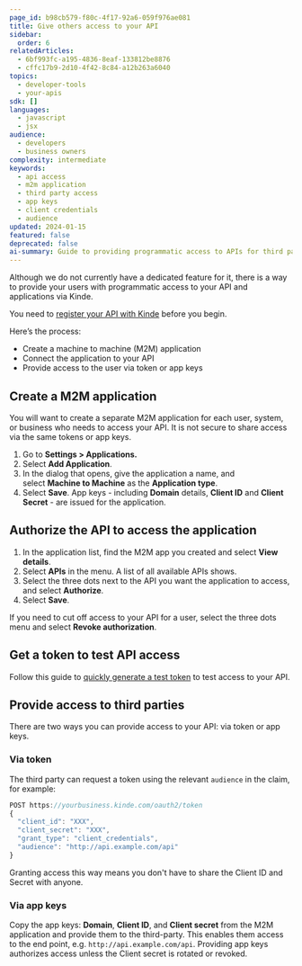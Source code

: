 ```yaml
---
page_id: b98cb579-f80c-4f17-92a6-059f976ae081
title: Give others access to your API
sidebar:
  order: 6
relatedArticles:
  - 6bf993fc-a195-4836-8eaf-133812be8876
  - cffc17b9-2d10-4f42-8c84-a12b263a6040
topics:
  - developer-tools
  - your-apis
sdk: []
languages:
  - javascript
  - jsx
audience:
  - developers
  - business owners
complexity: intermediate
keywords:
  - api access
  - m2m application
  - third party access
  - app keys
  - client credentials
  - audience
updated: 2024-01-15
featured: false
deprecated: false
ai-summary: Guide to providing programmatic access to APIs for third parties using M2M applications and tokens
---
```


Although we do not currently have a dedicated feature for it, there is a way to provide your users with programmatic access to your API and applications via Kinde.

You need to [register your API with Kinde](/developer-tools/your-apis/register-manage-apis/) before you begin.

Here’s the process:

- Create a machine to machine (M2M) application
- Connect the application to your API
- Provide access to the user via token or app keys

## Create a M2M application

You will want to create a separate M2M application for each user, system, or business who needs to access your API. It is not secure to share access via the same tokens or app keys.

1. Go to **Settings > Applications.**
2. Select **Add Application**.
3. In the dialog that opens, give the application a name, and select **Machine to Machine** as the **Application type**.
4. Select **Save**. App keys - including **Domain** details, **Client ID** and **Client Secret** - are issued for the application.

## Authorize the API to access the application

1. In the application list, find the M2M app you created and select **View details**.
2. Select **APIs** in the menu. A list of all available APIs shows.
3. Select the three dots next to the API you want the application to access, and select **Authorize**. 
4. Select **Save**.

If you need to cut off access to your API for a user, select the three dots menu and select **Revoke authorization**.

## Get a token to test API access

Follow this guide to [quickly generate a test token](/developer-tools/your-apis/test-token-from-kinde/) to test access to your API. 

## Provide access to third parties

There are two ways you can provide access to your API: via token or app keys.

### Via token

The third party can request a token using the relevant `audience` in the claim, for example:

```jsx
POST https://yourbusiness.kinde.com/oauth2/token
{
  "client_id": "XXX",
  "client_secret": "XXX",
  "grant_type": "client_credentials",
  "audience": "http://api.example.com/api"
}
```
Granting access this way means you don't have to share the Client ID and Secret with anyone.

### Via app keys

Copy the app keys: **Domain**, **Client ID**, and **Client secret** from the M2M application and provide them to the third-party. This enables them access to the end point, e.g. `http://api.example.com/api`. Providing app keys authorizes access unless the Client secret is rotated or revoked.

